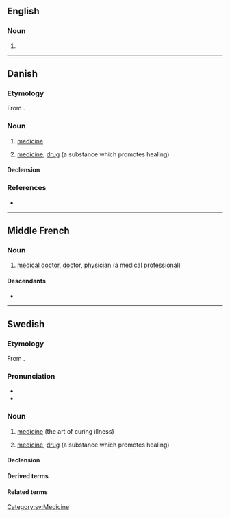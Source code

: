 ==English==

===Noun===
{{en-noun}}

# {{obsolete spelling of|en|medicine}}

----

==Danish==

===Etymology===
From {{der|da|la|medicīnus}}.

===Noun===
{{da-noun|en|er}}

# {{lb|da|uncountable}} [[medicine]]
# [[medicine]], [[drug]] (a substance which promotes healing)

====Declension====
{{da-noun-infl|en|er}}

===References===
* {{R:Den Danske Ordbog}}

----

==Middle French==

===Noun===
{{frm-noun|m}}

# [[medical doctor]], [[doctor]], [[physician]] (a medical [[professional]])

====Descendants====
* {{desc|fr|médecin}}

----

==Swedish==

===Etymology===
From {{der|sv|la|medicīna}}.

===Pronunciation===
* {{IPA|sv|/mɛdɪˈsiːn/}}
* {{audio|sv|Sv-medicin.ogg|Audio}}

===Noun===
{{sv-noun|c}}

# {{lb|sv|uncountable}} [[medicine]] (the art of curing illness)
# [[medicine]], [[drug]] (a substance which promotes healing)

====Declension====
{{sv-infl-noun-c-er}}

====Derived terms====
{{col4-u|sv
|allmänmedicin
|alternativmedicin
|biomedicin
|folkmedicin
|internmedicin
|medicinsk
|medicinstudium
|medicinteknisk
|rättsmedicin
|skolmedicin
|veterinärmedicin
}}

====Related terms====
{{col4-u|sv
|livmedikus
|medicinalråd
|medicinalväxt
|medicinare
|medicinera
|medicinering
|medikus
}}

[[Category:sv:Medicine]]